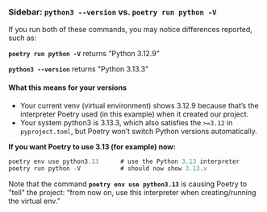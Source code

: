 
### Sidebar: **`python3 --version`** vs. **`poetry run python -V`**

If you run both of these commands, you may notice differences reported, such as:

**`poetry run python -V`**
returns "Python 3.12.9" 

 **`python3 --version`** 
 returns "Python 3.13.3"

#### What this means for your versions

- Your current venv (virtual environment) shows 3.12.9 because that’s the interpreter Poetry 
used (in this example) when it created our project.
- Your system python3 is 3.13.3, which also satisfies the `>=3.12` in `pyproject.toml`, but 
Poetry won’t switch Python versions automatically.

**If you want Poetry to use 3.13 (for example) now:**
```js
poetry env use python3.13      # use the Python 3.13 interpreter
poetry run python -V           # should now show 3.13.x
```

Note that the command **`poetry env use python3.13`** is causing Poetry to "tell" the project: 
“from now on, use this interpreter when creating/running the virtual env.”
